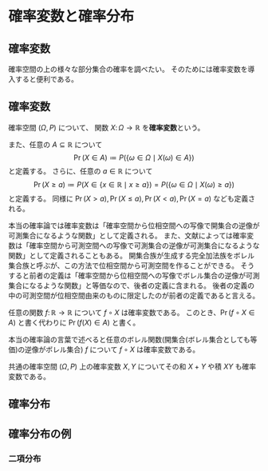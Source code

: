 # 確率変数と確率分布

## 確率変数

確率空間の上の様々な部分集合の確率を調べたい。
そのためには確率変数を導入すると便利である。

::: {#def-rv}
## 確率変数

確率空間 $(\Omega,\, P)$ について、
関数 $X\colon \Omega\to\mathbb{R}$ を**確率変数**という。

また、任意の $A\subseteq\mathbb{R}$ について
$$
\Pr(X\in A) \coloneqq P(\{\omega\in\Omega\mid X(\omega)\in A\})
$$
と定義する。
さらに、任意の $a\in\mathbb{R}$ について
$$
\Pr(X\ge a) \coloneqq P(X\in \{x\in\mathbb{R}\mid x\ge a\}) = P(\{\omega\in\Omega\mid X(\omega)\ge a\})
$$
と定義する。
同様に $\Pr(X > a),\, \Pr(X \le a),\, \Pr(X < a),\, \Pr(X = a)$ なども定義される。
:::

::: {.callout-note}
本当の確率論では確率変数は「確率空間から位相空間への写像で開集合の逆像が可測集合になるような関数」として定義される。
また、文献によっては確率変数は「確率空間から可測空間への写像で可測集合の逆像が可測集合になるような関数」として定義されることもある。
開集合族が生成する完全加法族をボレル集合族と呼ぶが、この方法で位相空間から可測空間を作ることができる。
そうすると前者の定義は「確率空間から位相空間への写像でボレル集合の逆像が可測集合になるような関数」と等価なので、後者の定義に含まれる。
後者の定義の中の可測空間が位相空間由来のものに限定したのが前者の定義であると言える。
:::

任意の関数 $f\colon \mathbb{R}\to\mathbb{R}$ について $f\circ X$ は確率変数である。
このとき、$\Pr(f\circ X \in A)$ と書く代わりに $\Pr(f(X)\in A)$ と書く。

::: {.callout-note}
本当の確率論の言葉で述べると任意のボレル関数(開集合(ボレル集合としても等価)の逆像がボレル集合) $f$ について $f\circ X$ は確率変数である。
:::

共通の確率空間 $(\Omega,\, P)$ 上の確率変数 $X,\,Y$ についてその和 $X + Y$ や積 $XY$ も確率変数である。


## 確率分布


## 確率分布の例

### 二項分布
